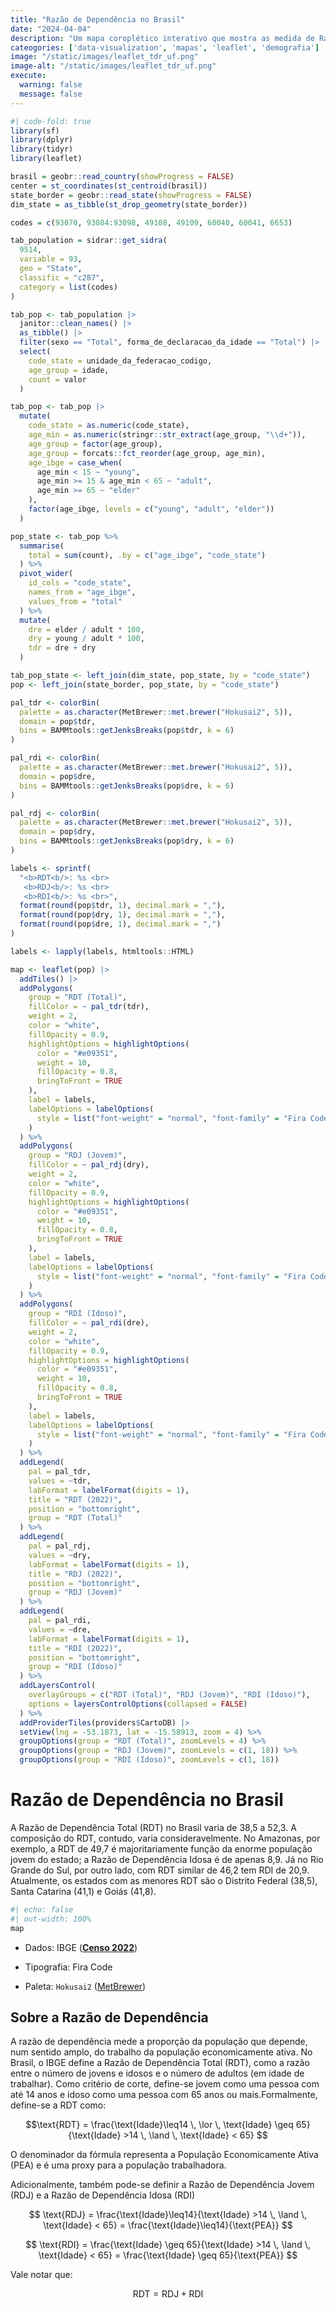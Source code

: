 ```yaml
---
title: "Razão de Dependência no Brasil"
date: "2024-04-04"
description: "Um mapa coroplético interativo que mostra as medida de Razão de Dependência no Brasil por estado. O mapa destaca tanto a Razão de Dependência Total, como a RD Jovem e RD Idosa."
cateogories: ['data-visualization', 'mapas', 'leaflet', 'demografia']
image: "/static/images/leaflet_tdr_uf.png"
image-alt: "/static/images/leaflet_tdr_uf.png"
execute: 
  warning: false
  message: false
---
```


```r
#| code-fold: true
library(sf)
library(dplyr)
library(tidyr)
library(leaflet)

brasil = geobr::read_country(showProgress = FALSE)
center = st_coordinates(st_centroid(brasil))
state_border = geobr::read_state(showProgress = FALSE)
dim_state = as_tibble(st_drop_geometry(state_border))

codes = c(93070, 93084:93098, 49108, 49109, 60040, 60041, 6653)

tab_population = sidrar::get_sidra(
  9514,
  variable = 93,
  geo = "State",
  classific = "c287",
  category = list(codes)
)

tab_pop <- tab_population |> 
  janitor::clean_names() |> 
  as_tibble() |> 
  filter(sexo == "Total", forma_de_declaracao_da_idade == "Total") |> 
  select(
    code_state = unidade_da_federacao_codigo,
    age_group = idade,
    count = valor
  )

tab_pop <- tab_pop |> 
  mutate(
    code_state = as.numeric(code_state),
    age_min = as.numeric(stringr::str_extract(age_group, "\\d+")),
    age_group = factor(age_group),
    age_group = forcats::fct_reorder(age_group, age_min),
    age_ibge = case_when(
      age_min < 15 ~ "young",
      age_min >= 15 & age_min < 65 ~ "adult",
      age_min >= 65 ~ "elder"
    ),
    factor(age_ibge, levels = c("young", "adult", "elder"))
  )

pop_state <- tab_pop %>%
  summarise(
    total = sum(count), .by = c("age_ibge", "code_state")
  ) %>%
  pivot_wider(
    id_cols = "code_state",
    names_from = "age_ibge",
    values_from = "total"
  ) %>%
  mutate(
    dre = elder / adult * 100,
    dry = young / adult * 100,
    tdr = dre + dry
  )

tab_pop_state <- left_join(dim_state, pop_state, by = "code_state")
pop <- left_join(state_border, pop_state, by = "code_state")

pal_tdr <- colorBin(
  palette = as.character(MetBrewer::met.brewer("Hokusai2", 5)),
  domain = pop$tdr,
  bins = BAMMtools::getJenksBreaks(pop$tdr, k = 6)
)

pal_rdi <- colorBin(
  palette = as.character(MetBrewer::met.brewer("Hokusai2", 5)),
  domain = pop$dre,
  bins = BAMMtools::getJenksBreaks(pop$dre, k = 6)
)

pal_rdj <- colorBin(
  palette = as.character(MetBrewer::met.brewer("Hokusai2", 5)),
  domain = pop$dry,
  bins = BAMMtools::getJenksBreaks(pop$dry, k = 6)
)

labels <- sprintf(
  "<b>RDT<b/>: %s <br>
   <b>RDJ<b/>: %s <br>
   <b>RDI<b/>: %s <br>",
  format(round(pop$tdr, 1), decimal.mark = ","),
  format(round(pop$dry, 1), decimal.mark = ","),
  format(round(pop$dre, 1), decimal.mark = ",")
)

labels <- lapply(labels, htmltools::HTML)

map <- leaflet(pop) |>
  addTiles() |>
  addPolygons(
    group = "RDT (Total)",
    fillColor = ~ pal_tdr(tdr),
    weight = 2,
    color = "white",
    fillOpacity = 0.9,
    highlightOptions = highlightOptions(
      color = "#e09351",
      weight = 10,
      fillOpacity = 0.8,
      bringToFront = TRUE
    ),
    label = labels,
    labelOptions = labelOptions(
      style = list("font-weight" = "normal", "font-family" = "Fira Code")
    )
  ) %>%
  addPolygons(
    group = "RDJ (Jovem)",
    fillColor = ~ pal_rdj(dry),
    weight = 2,
    color = "white",
    fillOpacity = 0.9,
    highlightOptions = highlightOptions(
      color = "#e09351",
      weight = 10,
      fillOpacity = 0.8,
      bringToFront = TRUE
    ),
    label = labels,
    labelOptions = labelOptions(
      style = list("font-weight" = "normal", "font-family" = "Fira Code")
    )
  ) %>%
  addPolygons(
    group = "RDI (Idoso)",
    fillColor = ~ pal_rdi(dre),
    weight = 2,
    color = "white",
    fillOpacity = 0.9,
    highlightOptions = highlightOptions(
      color = "#e09351",
      weight = 10,
      fillOpacity = 0.8,
      bringToFront = TRUE
    ),
    label = labels,
    labelOptions = labelOptions(
      style = list("font-weight" = "normal", "font-family" = "Fira Code")
    )
  ) %>%
  addLegend(
    pal = pal_tdr,
    values = ~tdr,
    labFormat = labelFormat(digits = 1),
    title = "RDT (2022)",
    position = "bottomright",
    group = "RDT (Total)"
  ) %>%
  addLegend(
    pal = pal_rdj,
    values = ~dry,
    labFormat = labelFormat(digits = 1),
    title = "RDJ (2022)",
    position = "bottomright",
    group = "RDJ (Jovem)"
  ) %>%
  addLegend(
    pal = pal_rdi,
    values = ~dre,
    labFormat = labelFormat(digits = 1),
    title = "RDI (2022)",
    position = "bottomright",
    group = "RDI (Idoso)"
  ) %>%
  addLayersControl(
    overlayGroups = c("RDT (Total)", "RDJ (Jovem)", "RDI (Idoso)"),
    options = layersControlOptions(collapsed = FALSE)
  ) %>%
  addProviderTiles(providers$CartoDB) |>
  setView(lng = -53.1873, lat = -15.58913, zoom = 4) %>%
  groupOptions(group = "RDT (Total)", zoomLevels = 4) %>%
  groupOptions(group = "RDJ (Jovem)", zoomLevels = c(1, 18)) %>%
  groupOptions(group = "RDI (Idoso)", zoomLevels = c(1, 18))
```

# Razão de Dependência no Brasil

A Razão de Dependência Total (RDT) no Brasil varia de 38,5 a 52,3. A composição do RDT, contudo, varia consideravelmente. No Amazonas, por exemplo, a RDT de 49,7 é majoritariamente função da enorme população jovem do estado; a Razão de Dependência Idosa é de apenas 8,9. Já no Rio Grande do Sul, por outro lado, com RDT similar de 46,2 tem RDI de 20,9. Atualmente, os estados com as menores RDT são o Distrito Federal (38,5), Santa Catarina (41,1) e Goiás (41,8).

```r
#| echo: false
#| out-width: 100%
map
```

-   Dados: IBGE ([**Censo 2022**](https://censo2022.ibge.gov.br))

-   Tipografia: Fira Code

-   Paleta: `Hokusai2` ([MetBrewer](https://github.com/BlakeRMills/MetBrewer))

## Sobre a Razão de Dependência

A razão de dependência mede a proporção da população que depende, num sentido amplo, do trabalho da população economicamente ativa. No Brasil, o IBGE define a Razão de Dependência Total (RDT), como a razão entre o número de jovens e idosos e o número de adultos (em idade de trabalhar). Como critério de corte, define-se jovem como uma pessoa com até 14 anos e idoso como uma pessoa com 65 anos ou mais.Formalmente, define-se a RDT como:

$$\text{RDT} = \frac{\text{Idade}\leq14 \, \lor \, \text{Idade} \geq 65}{\text{Idade} >14 \, \land \, \text{Idade} < 65}
$$

O denominador da fórmula representa a População Economicamente Ativa (PEA) e é uma proxy para a população trabalhadora.

Adicionalmente, também pode-se definir a Razão de Dependência Jovem (RDJ) e a Razão de Dependência Idosa (RDI)

$$
\text{RDJ} = \frac{\text{Idade}\leq14}{\text{Idade} >14 \, \land \, \text{Idade} < 65} = \frac{\text{Idade}\leq14}{\text{PEA}}
$$

$$
\text{RDI} = \frac{\text{Idade} \geq 65}{\text{Idade} >14 \, \land \, \text{Idade} < 65} = \frac{\text{Idade} \geq 65}{\text{PEA}}
$$

Vale notar que:

$$
\text{RDT} = \text{RDJ} + \text{RDI}
$$